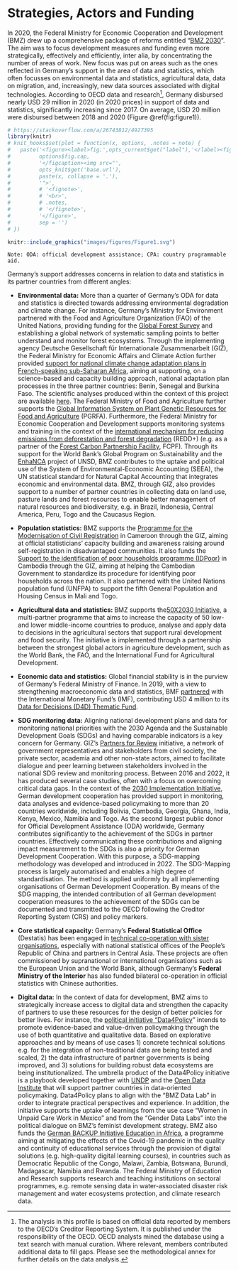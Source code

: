 # Strategies, Actors and Funding {-}

In 2020, the Federal Ministry for Economic Cooperation and Development (BMZ) drew up a comprehensive package of reforms entitled “[BMZ 2030](https://www.bmz.de/en/development-policy/reform-strategy-bmz-2030)”. The aim was to focus development measures and funding even more strategically, effectively and efficiently, inter alia, by concentrating the number of areas of work. New focus was put on areas such as the ones reflected in Germany’s support in the area of data and statistics, which often focusses on environmental data and statistics, agricultural data, data on migration, and, increasingly, new data sources associated with digital technologies. According to OECD data and research^[The analysis in this profile is based on official data reported by members to the OECD’s Creditor Reporting System. It is published under the responsibility of the OECD. OECD analysts mined the database using a text search with manual curation. Where relevant, members contributed additional data to fill gaps. Please see the methodological annex for further details on the data analysis.],  Germany disbursed nearly USD 29 million in 2020 (in 2020 prices) in support of data and statistics, significantly increasing since 2017. On average, USD 20 million were disbursed between 2018 and 2020 (Figure \@ref(fig:figure1)).

```r
# https://stackoverflow.com/a/26743812/4927395 
library(knitr)
# knit_hooks$set(plot = function(x, options, .notes = note) {
#   paste('<figure><label>fig:',opts_current$get("label"),'</label><figcaption>', 
#         options$fig.cap, 
#         '</figcaption><img src="',
#         opts_knit$get('base.url'), 
#         paste(x, collapse = '.'),
#         '">',
#         # '<fignote>', 
#         # '<br>',
#         # .notes, 
#         # '</fignote>',
#         '</figure>',
#         sep = '')
# }) 
```

```r

knitr::include_graphics("images/figures/Figure1.svg")

```
```Note: ODA: official development assistance; CPA: country programmable aid.```

Germany's support addresses concerns in relation to data and statistics in its partner countries from different angles:

- **Environmental data:** More than a quarter of Germany's ODA for data and statistics is directed towards addressing environmental degradation and climate change. For instance, Germany's Ministry for Environment partnered with the Food and Agriculture Organization (FAO) of the United Nations, providing funding for the [Global Forest Survey](http://www.fao.org/in-action/global-forest-survey/en/)  and establishing a global network of systematic sampling points to better understand and monitor forest ecosystems. Through the implementing agency Deutsche Gesellschaft für Internationale Zusammenarbeit (GIZ), the Federal Ministry for Economic Affairs and Climate Action further provided [support for national climate change adaptation plans in French-speaking sub-Saharan Africa](https://www.giz.de/en/worldwide/61303.html), aiming at supporting, on a science-based and capacity building approach, national adaptation plan processes in the three partner countries: Benin, Senegal and Burkina Faso. The scientific analyses produced within the context of this project are available [here](https://climateanalytics.org/projects/pas-pna-science-based-national-adaptation-planning-in-sub-saharan-africa/). The Federal Ministry of Food and Agriculture further supports the [Global Information System on Plant Genetic Resources for Food and Agriculture](http://www.fao.org/plant-treaty/areas-of-work/global-information-system/en/) (PGRFA). Furthermore, the Federal Ministry for Economic Cooperation and Development supports monitoring systems and training in the context of the [international mechanism for reducing emissions from deforestation and forest degradation](https://www.international-climate-initiative.com/en/issues/natural-carbon-sinks/redd) (REDD+) (e.g. as a partner of the [Forest Carbon Partnership Facility](https://www.forestcarbonpartnership.org/), FCPF). Through its support for the World Bank's Global Program on Sustainability and the [EnhaNCA](https://seea.un.org/content/enhanca-enhance-natural-capital-accounting-policy-uptake-and-relevance) project of UNSD, BMZ contributes to the uptake and political use of the System of Environmental-Economic Accounting (SEEA), the UN statistical standard for Natural Capital Accounting that integrates economic and environmental data. BMZ, through GIZ, also provides support to a number of partner countries in collecting data on land use, pasture lands and forest resources to enable better management of natural resources and biodiversity, e.g. in Brazil, Indonesia, Central America, Peru, Togo and the Caucasus Region.

- **Population statistics:** BMZ supports the [Programme for the Modernisation of Civil Registration](https://www.giz.de/en/worldwide/87334.html) in Cameroon through the GIZ, aiming at official statisticians' capacity building and awareness raising around self-registration in disadvantaged communities. It also funds the [Support to the identification of poor households programme (IDPoor)](https://www.giz.de/en/worldwide/17300.html) in Cambodia through the GIZ, aiming at helping the Cambodian Government to standardize its procedure for identifying poor households across the nation. It also partnered with the United Nations population fund (UNFPA) to support the fifth General Population and Housing Census in Mali and Togo.

- **Agricultural data and statistics: **BMZ supports the[50X2030 Initiative,](https://www.50x2030.org/) a multi-partner programme that aims to increase the capacity of 50 low- and lower middle-income countries to produce, analyse and apply data to decisions in the agricultural sectors that support rural development and food security. The initiative is implemented through a partnership between the strongest global actors in agriculture development, such as the World Bank, the FAO, and the International Fund for Agricultural Development.

- **Economic data and statistics:** Global financial stability is in the purview of Germany's Federal Ministry of Finance. In 2019, with a view to strengthening macroeconomic data and statistics, BMF [partnered](https://www.bundesfinanzministerium.de/Content/DE/Standardartikel/Themen/Internationales_Finanzmarkt/2019-04-09-Beitrag-globale-Finanzstabilitaet.html) with the International Monetary Fund's (IMF), contributing USD 4 million to its [Data for Decisions (D4D) Thematic Fund](https://www.imf.org/en/Capacity-Development/D4D/d4d-fund).

- **SDG monitoring data:** Aligning national development plans and data for monitoring national priorities with the 2030 Agenda and the Sustainable Development Goals (SDGs) and having comparable indicators is a key concern for Germany. GIZ's [Partners for Review](http://www.partners-for-review.de/wp-content/uploads/2017/07/partners-for-review_flyer_webversion.pdf) initiative, a network of government representatives and stakeholders from civil society, the private sector, academia and other non-state actors, aimed to facilitate dialogue and peer learning between stakeholders involved in the national SDG review and monitoring process. Between 2016 and 2022, it has produced several case studies, often with a focus on overcoming critical data gaps. In the context of the [2030 Implementation Initiative](https://www.giz.de/en/downloads/giz2019-en-A%20sustainable%20path%20to%20the%20future-the%202030%20Implementation%20Initiative.pdf), German development cooperation has provided support in monitoring, data analyses and evidence-based policymaking to more than 20 countries worldwide, including Bolivia, Cambodia, Georgia, Ghana, India, Kenya, Mexico, Namibia and Togo. As the second largest public donor for Official Development Assistance (ODA) worldwide, Germany contributes significantly to the achievement of the SDGs in partner countries. Effectively communicating these contributions and aligning impact measurement to the SDGs is also a priority for German Development Cooperation. With this purpose, a SDG-mapping methodology was developed and introduced in 2022. The SDG-Mapping process is largely automatised and enables a high degree of standardisation. The method is applied uniformly by all implementing organisations of German Development Cooperation. By means of the SDG mapping, the intended contribution of all German development cooperation measures to the achievement of the SDGs can be documented and transmitted to the OECD following the Creditor Reporting System (CRS) and policy markers.

- **Core statistical capacity: **Germany's **Federal Statistical Office** (Destatis) has been engaged in [technical co-operation with sister organisations](https://www.statistischebibliothek.de/mir/servlets/MCRFileNodeServlet/DEHeft_derivate_00022292/StrategieProgrammplan2016_2020de.pdf;jsessionid=163E443EE5D34C450D456FC411F59AC2), especially with national statistical offices of the People's Republic of China and partners in Central Asia. These projects are often commissioned by supranational or international organisations such as the European Union and the World Bank, although Germany's **Federal Ministry of the Interior** has also funded bilateral co-operation in official statistics with Chinese authorities.

- **Digital data:** In the context of data for development, BMZ aims to strategically increase access to digital data and strengthen the capacity of partners to use these resources for the design of better policies for better lives. For instance, the [political initiative "Data4Policy](https://www.bmz-digital.global/en/overview-of-initiatives/data4policy/)" intends to promote evidence-based and value-driven policymaking through the use of both quantitative and qualitative data. Based on explorative approaches and by means of use cases 1) concrete technical solutions e.g. for the integration of non-traditional data are being tested and scaled, 2) the data infrastructure of partner governments is being improved, and 3) solutions for building robust data ecosystems are being institutionalized. The umbrella product of the Data4Policy initiative is a playbook developed together with [UNDP](https://www.undp.org/) and the [Open Data Institute](https://theodi.org/) that will support partner countries in data-oriented policymaking. Data4Policy plans to align with the "BMZ Data Lab" in order to integrate practical perspectives and experience. In addition, the initiative supports the uptake of learnings from the use case "Women in Unpaid Care Work in Mexico" and from the "Gender Data Labs" into the political dialogue on BMZ's feminist development strategy. BMZ also funds the [German BACKUP Initiative Education in Africa](https://www.giz.de/en/worldwide/15707.html), a programme aiming at mitigating the effects of the Covid-19 pandemic in the quality and continuity of educational services through the provision of digital solutions (e.g. high-quality digital learning courses), in countries such as Democratic Republic of the Congo, Malawi, Zambia, Botswana, Burundi, Madagascar, Namibia and Rwanda. The Federal Ministry of Education and Research supports research and teaching institutions on sectoral programmes, e.g. remote sensing data in water-associated disaster risk management and water ecosystems protection, and climate research data.
